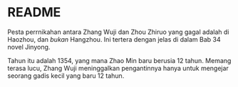 # README

Pesta perrnikahan antara Zhang Wuji dan Zhou Zhiruo yang gagal adalah di Haozhou, dan _bukan_ Hangzhou. Ini tertera dengan jelas di dalam Bab 34 
novel Jinyong.

Tahun itu adalah 1354, yang mana Zhao Min baru berusia 12 tahun. Memang terasa lucu, Zhang Wuji meninggalkan pengantinnya hanya untuk mengejar seorang 
gadis kecil yang baru 12 tahun.

 
